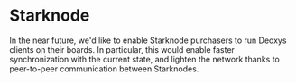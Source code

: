 # Starknode

In the near future, we'd like to enable Starknode purchasers to run Deoxys clients on their boards. In particular, this would enable faster synchronization with the current state, and lighten the network thanks to peer-to-peer communication between Starknodes.
